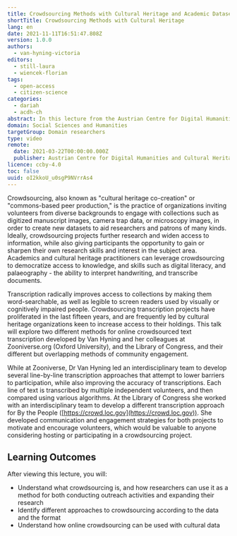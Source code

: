 ```yaml
---
title: Crowdsourcing Methods with Cultural Heritage and Academic Datasets
shortTitle: Crowdsourcing Methods with Cultural Heritage
lang: en
date: 2021-11-11T16:51:47.808Z
version: 1.0.0
authors:
  - van-hyning-victoria
editors:
  - still-laura
  - wiencek-florian
tags:
  - open-access
  - citizen-science
categories:
  - dariah
  - acdh-ch
abstract: In this lecture from the Austrian Centre for Digital Humanities and Cultural Heritage (ACDH-CH), Victoria Van Hyning explores the possibilities of crowdsourcing as "cultural heritage co-creation" or "commons-based peer production", expanding on the need for further comparative analysis of design and engagement strategies for crowdsourcing projects, their resulting data and possible applications for these data in Machine Learning training sets.
domain: Social Sciences and Humanities
targetGroup: Domain researchers
type: video
remote:
  date: 2021-03-22T00:00:00.000Z
  publisher: Austrian Centre for Digital Humanities and Cultural Heritage (ACDH-CH)
licence: ccby-4.0
toc: false
uuid: oI2kkoU_u0sgP9NVrrAs4
---
```


Crowdsourcing, also known as "cultural heritage co-creation" or "commons-based peer production," is the practice of organizations inviting volunteers from diverse backgrounds to engage with collections such as digitized manuscript images, camera trap data, or microscopy images, in order to create new datasets to aid researchers and patrons of many kinds. Ideally, crowdsourcing projects further research and widen access to information, while also giving participants the opportunity to gain or sharpen their own research skills and interest in the subject area. Academics and cultural heritage practitioners can leverage crowdsourcing to democratize access to knowledge, and skills such as digital literacy, and palaeography - the ability to interpret handwriting, and transcribe documents.

Transcription radically improves access to collections by making them word-searchable, as well as legible to screen readers used by visually or cognitively impaired people. Crowdsourcing transcription projects have proliferated in the last fifteen years, and are frequently led by cultural heritage organizations keen to increase access to their holdings. This talk will explore two different methods for online crowdsourced text transcription developed by Van Hyning and her colleagues at Zooniverse.org (Oxford University), and the Library of Congress, and their different but overlapping methods of community engagement.

While at Zooniverse, Dr Van Hyning led an interdisciplinary team to develop several line-by-line transcription approaches that attempt to lower barriers to participation, while also improving the accuracy of transcriptions. Each line of text is transcribed by multiple independent volunteers, and then compared using various algorithms. At the Library of Congress she worked with an interdisciplinary team to develop a different transcription approach for By the People ([https://crowd.loc.gov](https://crowd.loc.gov)). She developed communication and engagement strategies for both projects to motivate and encourage volunteers, which would be valuable to anyone considering hosting or participating in a crowdsourcing project.

## Learning Outcomes

After viewing this lecture, you will:

- Understand what crowdsourcing is, and how researchers can use it as a method for both conducting outreach activities and expanding their research
- Identify different approaches to crowdsourcing according to the data and the format
- Understand how online crowdsourcing can be used with cultural data

<VideoCard
  provider="youtube"
  id="otX_S2ISRq4"
  title="Crowdsourcing Methods with Cultural Heritage and Academic Datasets"
  subtitle="Click here to view"
  image="images/acdh-ch-video.png"
/>
